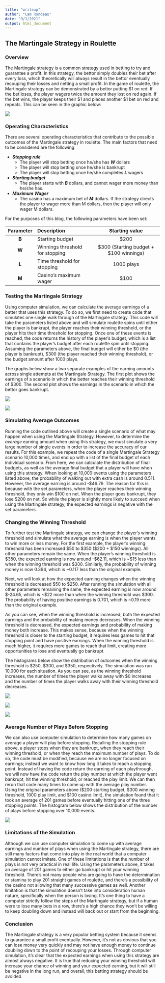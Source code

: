 ```yaml
---
title: "writeup"
author: "Cam Rondeau"
date: "9/1/2021"
output: html_document
---
```


## The Martingale Strategy in Roulette

### Overview
The Martingale strategy is a common strategy used in betting to try and guarantee a profit. In this strategy, the bettor simply doubles their bet after every loss, which theoretically will always result in the bettor eventually recouping their losses and netting a small profit. In the game of roulette, the Martingale strategy can be demonstrated by a bettor putting $1 on red. If the bet loses, the player wagers twice the amount they lost on red again. If the bet wins, the player keeps their $1 and places another $1 bet on red and repeats. This can be seen in the graphic below:

![](./martingale-strategy.svg)



### Operating Characteristics
There are several operating characteristics that contribute to the possible outcomes of the Martingale strategy in roulette. The main factors that need to be considered are the following:

* ***Stopping rule***
  * The player will stop betting once he/she has ***W*** dollars
  * The player will stop betting once he/she is bankrupt
  * The player will stop betting once he/she completes ***L*** wagers
* ***Starting budget***
  * The player starts with ***B*** dollars, and cannot wager more money than he/she has.
* ***Maximum Wager***
  * The casino has a maximum bet of ***M*** dollars. If the strategy directs the player to wager more than M dollars, then the player will only wager M dollars.
  
  

For the purposes of this blog, the following parameters have been set:

| Parameter | Description                     |             Starting value             |
|:---------:|:--------------------------------|:--------------------------------------:|
|   **B**   | Starting budget                 |                  $200                  |
|   **W**   | Winnings threshold for stopping | $300 (Starting budget + $100 winnings) |
|   **L**   | Time threshold for stopping     |               1000 plays               |
|   **M**   | Casino’s maximum wager          |                  $100                  |




### Testing the Martingale Strategy
Using computer simulation, we can calculate the average earnings of a better that uses this strategy. To do so, we first need to create code that simulates one single walk through of the Martingale strategy. This code will take the parameters listed above and will simulate roulette spins until either the player is bankrupt, the player reaches their winning threshold, or the player hits their time threshold for stopping. Once one of these events is reached, the code returns the history of the player's budget, which is a list that contains the player's budget after each roulette spin until stopping. Assuming the parameters above, the final budget will either be $0 (the player is bankrupt), $300 (the player reached their winning threshold), or the budget amount after 1000 plays.

The graphs below show a two separate examples of the earning amounts across single attempts at the Martingale Strategy. The first plot shows the earnings of a scenario in which the better reaches their winning threshold of $300. The second plot shows the earnings in the scenario in which the bettor goes bankrupt.

![](./winner.svg)

![](./loser.svg) 



### Simulating Average Outcomes

Running the code outlined above will create a single scenario of what may happen when using the Martingale Strategy. However, to determine the *average* earning amount when using this strategy, we must simulate a very large number of single events in order to increase the accuracy of our results. For this example, we repeat the code of a single Martingale Strategy scenario 10,000 times, and end up with a list of the final budget of each individual scenario. From here, we can calculate the distribution of final budgets, as well as the average final budget that a player will have when using this strategy. When looking at 10,000 events using the parameters listed above, the probability of walking out with extra cash is around 0.511. However, the average earning is around -$46.79. The reason for this is because with the set parameters, when the player reaches their winning threshold, they only win $100 on net. When the player goes bankrupt, they lose $200 on net. So while the player is slightly more likely to succeed when using the Martingale strategy, the expected earnings is negative with the set parameters.

### Changing the Winning Threshold

To further test the Martingale strategy, we can change the player's winning threshold and simulate what the average earning is when the player wants to win more or less money. For the first example, the player's winning threshold has been increased $50 to $350 ($200 + $150 winnings). All other parameters remain the same. When the player's winning threshold is $350, the expected earning is now around -$62.11, which is ~$15 less than when the winning threshold was $300. Similarly, the probability of winning money is now 0.394, which is ~0.117 less than the original example.

Next, we will look at how the expected earning changes when the winning threshold is decreased $50 to $250. After running the simulation with all other parameters remaining the same, the expected earning is now around $-24.65, which is ~$22 more than when the winning threshold was $300. The probability of having positive earnings is 0.701, which is ~0.19 more than the original example.

As you can see, when the winning threshold is increased, both the expected earnings and the probability of making money decreases. When the winning threshold is decreased, the expected earnings and probability of making money both increase. This makes sense, because when the winning threshold is closer to the starting budget, it requires less games to hit that stopping point and have positive earnings. When the winning threshold is much higher, it requires more games to reach that limit, creating more opportunities to lose and eventually go bankrupt. 

The histograms below show the distribution of outcomes when the winning threshold is $250, $300, and $350, respectively. The simulation was run 10,000 for each situation. As you can see, as the winning threshold increases, the number of times the player walks away with $0 increases and the number of times the player walks away with their winning threshold decreases.

![](./250-winning-threshold.JPG)

![](./300-winning-threshold.JPG)

![](./350-winning-threshold.JPG)




### Average Number of Plays Before Stopping

We can also use computer simulation to determine how many games on average a player will play before stopping. Recalling the stopping rule above, a player stops when they are bankrupt, when they reach their winning threshold, or when they reach the maximum number of plays. To do so, the code must be modified, because we are no longer focused on earnings; instead we want to know how long it takes to reach a stopping point. Instead of having the code return the earning of each playthrough, we will now have the code return the play number at which the player went bankrupt, hit the winning threshold, or reached the play limit. We can then rerun that code many times to come up with the average play number. Using the original parameters above ($200 starting budget, $300 winning threshold, 1000 play limit, and $100 casino limit), the simulation found that it took an average of 201 games before eventually hitting one of the three stopping points. The histogram below shows the distribution of the number of plays before stopping over 10,000 events.

![](./stopping-point.JPG)


### Limitations of the Simulation

Although we can use computer simulation to come up with average earnings and number of plays when using the Martingale strategy, there are still many factors that come into play in the real world that a computer simulation cannot imitate. One of these limitations is that the number of plays is not very practical in real life. Using the parameters above, it takes an average of 201 games to either go bankrupt or hit your winning threshold. There's not many people who are going to have the determination or stamina to play 201 straight games of roulette, and there's a possibility of the casino not allowing that many successive games as well. Another limitation is that the simulation doesn't take into consideration human nature, specifically when the person is losing. It's one thing to have a computer strictly follow the steps of the Martingale strategy, but if a human were to lose many bets in a row, there's a high chance they won't be willing to keep doubling down and instead will back out or start from the beginning.



### Conclusion

The Martingale strategy is a very popular betting system because it seems to guarantee a small profit eventually. However, it's not as obvious that you can lose money very quickly and may not have enough money to continue doubling down to the point of recouping your losses. Through computer simulation, it's clear that the expected earnings when using this strategy are almost always negative. It is true that reducing your winning threshold will increase your chance of winning and your expected earning, but it will still be negative in the long run, and overall, this betting strategy should be avoided.